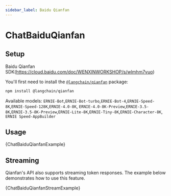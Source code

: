 ```yaml
---
sidebar_label: Baidu Qianfan
---
```



# ChatBaiduQianfan

## Setup

Baidu Qianfan SDK(https://cloud.baidu.com/doc/WENXINWORKSHOP/s/wlmhm7vuo)

You'll first need to install the [`@langchain/qianfan`](https://www.npmjs.com/package/@langchain/qianfan) package:


<IntegrationInstallTooltip></IntegrationInstallTooltip>

```bash npm2yarn
npm install @langchain/qianfan
```

Available models: `ERNIE-Bot`,`ERNIE-Bot-turbo`,`ERNIE-Bot-4`,`ERNIE-Speed-8K`,`ERNIE-Speed-128K`,`ERNIE-4.0-8K`,
`ERNIE-4.0-8K-Preview`,`ERNIE-3.5-8K`,`ERNIE-3.5-8K-Preview`,`ERNIE-Lite-8K`,`ERNIE-Tiny-8K`,`ERNIE-Character-8K`,
`ERNIE Speed-AppBuilder`

## Usage


<CodeBlock language="typescript">{ChatBaiduQianfanExample}</CodeBlock>

## Streaming

Qianfan's API also supports streaming token responses. The example below demonstrates how to use this feature.


<CodeBlock language="typescript">{ChatBaiduQianfanStreamExample}</CodeBlock>
